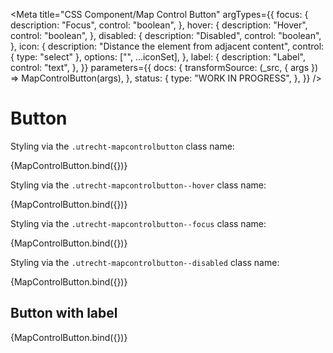 <!--
@license EUPL-1.2
Copyright (c) 2021 Gemeente Utrecht
Copyright (c) 2021 Robbert Broersma
-->


<Meta
  title="CSS Component/Map Control Button"
  argTypes={{
    focus: {
      description: "Focus",
      control: "boolean",
    },
    hover: {
      description: "Hover",
      control: "boolean",
    },
    disabled: {
      description: "Disabled",
      control: "boolean",
    },
    icon: {
      description: "Distance the element from adjacent content",
      control: { type: "select" },
      options: ["", ...iconSet],
    },
    label: {
      description: "Label",
      control: "text",
    },
  }}
  parameters={{
    docs: {
      transformSource: (_src, { args }) => MapControlButton(args),
    },
    status: {
      type: "WORK IN PROGRESS",
    },
  }}
/>

# Button

Styling via the `.utrecht-mapcontrolbutton` class name:

<Canvas>
  <Story
    name="Map Control Button"
    args={{
      ...defaultArgs,
      icon: "utrecht-icon-zoomin",
    }}
  >
    {MapControlButton.bind({})}
  </Story>
</Canvas>

<ArgsTable story="Map Control Button" />

Styling via the `.utrecht-mapcontrolbutton--hover` class name:

<Canvas>
  <Story
    name="Map Control Button hover"
    args={{
      hover: true,
      icon: "utrecht-icon-zoomin",
    }}
    parameters={{
      docs: {
        source: {
          state: "closed",
        },
      },
    }}
  >
    {MapControlButton.bind({})}
  </Story>
</Canvas>

Styling via the `.utrecht-mapcontrolbutton--focus` class name:

<Canvas>
  <Story
    name="Map Control Button focus"
    args={{
      focus: true,
      icon: "utrecht-icon-zoomin",
    }}
    parameters={{
      docs: {
        source: {
          state: "closed",
        },
      },
    }}
  >
    {MapControlButton.bind({})}
  </Story>
</Canvas>

Styling via the `.utrecht-mapcontrolbutton--disabled` class name:

<Canvas>
  <Story
    name="Map Control Button disabled"
    args={{
      disabled: true,
      icon: "utrecht-icon-zoomin",
    }}
    parameters={{
      docs: {
        source: {
          state: "closed",
        },
      },
    }}
  >
    {MapControlButton.bind({})}
  </Story>
</Canvas>

## Button with label

<Canvas>
  <Story
    name="Button with label"
    args={{
      icon: "utrecht-icon-filter",
      label: "Filter",
    }}
    parameters={{
      docs: {
        source: {
          state: "closed",
        },
      },
    }}
  >
    {MapControlButton.bind({})}
  </Story>
</Canvas>
